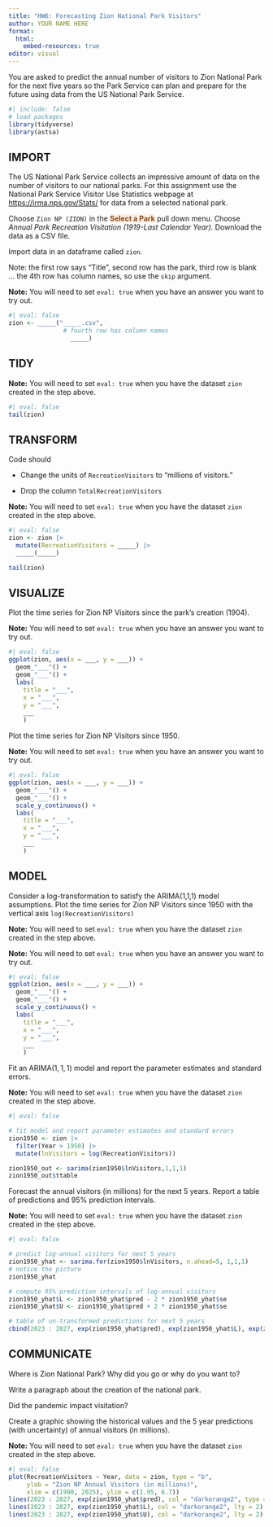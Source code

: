 ```yaml
---
title: "HW6: Forecasting Zion National Park Visitors"
author: YOUR NAME HERE
format: 
  html: 
    embed-resources: true
editor: visual
---
```


You are asked to predict the annual number of visitors to Zion National Park for the next five years so the Park Service can plan and prepare for the future using data from the US National Park Service.

```r
#| include: false
# load packages
library(tidyverse)
library(astsa)
```

## IMPORT

The US National Park Service collects an impressive amount of data on the number of visitors to our national parks. For this assignment use the National Park Service Visitor Use Statistics webpage at <https://irma.nps.gov/Stats/> for data from a selected national park.

Choose `Zion NP (ZION)` in the [**Select a Park**]{style="background-color: Linen; color: SaddleBrown;"} pull down menu. Choose *Annual Park Recreation Visitation (1919-Last Calendar Year).* Download the data as a CSV file.

Import data in an dataframe called `zion`.

Note: the first row says "Title", second row has the park, third row is blank ... the 4th row has column names, so use the `skip` argument.

**Note:** You will need to set `eval: true` when you have an answer you want to try out.

```r
#| eval: false
zion <- _____("_____.csv",
               # fourth row has column names
                 _____) 
```

## TIDY

**Note:** You will need to set `eval: true` when you have the dataset `zion` created in the step above.

```r
#| eval: false
tail(zion)
```

## TRANSFORM

Code should

-   Change the units of `RecreationVisitors` to "millions of visitors."

-   Drop the column `TotalRecreationVisitors`

**Note:** You will need to set `eval: true` when you have the dataset `zion` created in the step above.

```r
#| eval: false
zion <- zion |>
  mutate(RecreationVisitors = _____) |>
  _____(_____)

tail(zion)
```

## VISUALIZE

Plot the time series for Zion NP Visitors since the park's creation (1904).

**Note:** You will need to set `eval: true` when you have an answer you want to try out.

```r
#| eval: false
ggplot(zion, aes(x = ___, y = ___)) +
  geom_"___"() +
  geom_"___"() +
  labs(
    title = "___",
    x = "___", 
    y = "___",
    ___
    )
```

Plot the time series for Zion NP Visitors since 1950.

**Note:** You will need to set `eval: true` when you have an answer you want to try out.

```r
#| eval: false
ggplot(zion, aes(x = ___, y = ___)) +
  geom_"___"() +
  geom_"___"() +
  scale_y_continuous() +
  labs(
    title = "___",
    x = "___", 
    y = "___",
    ___
    )
```

## MODEL

Consider a log-transformation to satisfy the ARIMA(1,1,1) model assumptions. Plot the time series for Zion NP Visitors since 1950 with the vertical axis `log(RecreationVisitors)`

**Note:** You will need to set `eval: true` when you have the dataset `zion` created in the step above.

**Note:** You will need to set `eval: true` when you have an answer you want to try out.

```r
#| eval: false
ggplot(zion, aes(x = ___, y = ___)) +
  geom_"___"() +
  geom_"___"() +
  scale_y_continuous() +
  labs(
    title = "___",
    x = "___", 
    y = "___",
    ___
    )
```

Fit an ARIMA$(1, 1, 1)$ model and report the parameter estimates and standard errors.

**Note:** You will need to set `eval: true` when you have the dataset `zion` created in the step above.

```r
#| eval: false

# fit model and report parameter estimates and standard errors
zion1950 <- zion |>
  filter(Year > 1950) |>
  mutate(lnVisitors = log(RecreationVisitors))

zion1950_out <- sarima(zion1950$lnVisitors,1,1,1)
zion1950_out$ttable
```

Forecast the annual visitors (in millions) for the next 5 years. Report a table of predictions and 95% prediction intervals.

**Note:** You will need to set `eval: true` when you have the dataset `zion` created in the step above.

```r
#| eval: false

# predict log-annual visitors for next 5 years
zion1950_yhat <- sarima.for(zion1950$lnVisitors, n.ahead=5, 1,1,1)
# notice the picture
zion1950_yhat

# compute 95% prediction intervals of log-annual visitors
zion1950_yhat$L <- zion1950_yhat$pred - 2 * zion1950_yhat$se
zion1950_yhat$U <- zion1950_yhat$pred + 2 * zion1950_yhat$se

# table of un-transformed predictions for next 5 years
cbind(2023 : 2027, exp(zion1950_yhat$pred), exp(zion1950_yhat$L), exp(zion1950_yhat$U))
```

## COMMUNICATE

Where is Zion National Park? Why did you go or why do you want to?

Write a paragraph about the creation of the national park.

Did the pandemic impact visitation?

Create a graphic showing the historical values and the 5 year predictions (with uncertainty) of annual visitors (in millions).

**Note:** You will need to set `eval: true` when you have the dataset `zion` created in the step above.

```r
#| eval: false
plot(RecreationVisitors ~ Year, data = zion, type = "b",
     ylab = "Zion NP Annual Visitors (in millions)",
     xlim = c(1990, 2025), ylim = c(1.95, 6.7))
lines(2023 : 2027, exp(zion1950_yhat$pred), col = "darkorange2", type = "b", pch = 19)
lines(2023 : 2027, exp(zion1950_yhat$L), col = "darkorange2", lty = 2)
lines(2023 : 2027, exp(zion1950_yhat$U), col = "darkorange2", lty = 2)
```
